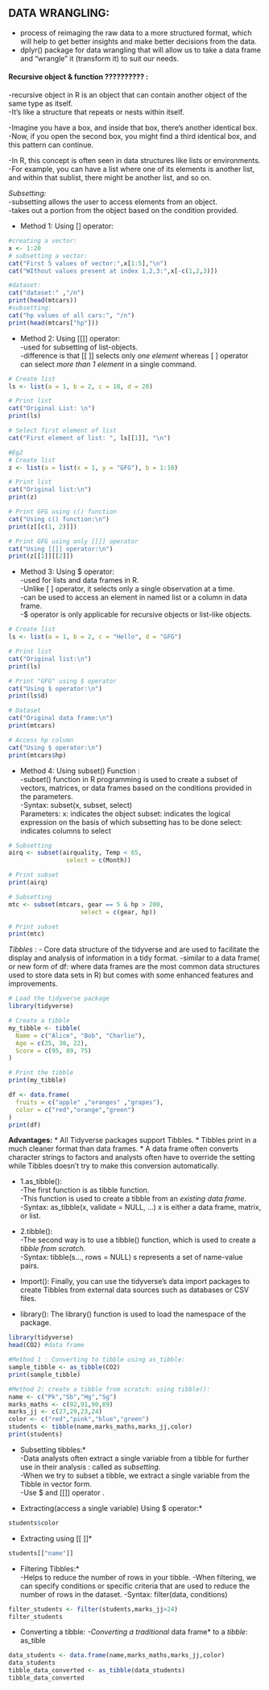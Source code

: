 ## DATA WRANGLING:        
- process of reimaging the raw data to a more structured format, which will help to get better insights and make better decisions from the data.
- dplyr() package for data wrangling that will allow us to take a data frame and “wrangle” it (transform it) to suit our needs.


#### Recursive object & function ??????????  :
-recursive object in R is an object that can contain another object of the same type as itself.         
-It's like a structure that repeats or nests within itself.       

-Imagine you have a box, and inside that box, there's another identical box.        
-Now, if you open the second box, you might find a third identical box, and this pattern can continue.       

-In R, this concept is often seen in data structures like lists or environments.        
-For example, you can have a list where one of its elements is another list, and within that sublist, there might be another list, and so on.



*Subsetting:*       
-subsetting allows the user to access elements from an object.        
-takes out a portion from the object based on the condition provided.       

* Method 1: Using [] operator:        
```r
#creating a vector:
x <- 1:20
# subsetting a vector:
cat("First 5 values of vector:",x[1:5],"\n")
cat("WIthout values present at index 1,2,3:",x[-c(1,2,3)])
```

```r
#dataset:
cat("dataset:" ,"/n")
print(head(mtcars))
#subsetting:
cat("hp values of all cars:", "/n")
print(head(mtcars["hp"]))

```

* Method 2: Using [[]] operator:        
-used for subsetting of list-objects.       
-difference is that [[ ]] selects only *one element* whereas [ ] operator can select *more than 1 element* in a single command.        

```r
# Create list
ls <- list(a = 1, b = 2, c = 10, d = 20)

# Print list
cat("Original List: \n")
print(ls)

# Select first element of list
cat("First element of list: ", ls[[1]], "\n")

```

```r
#Eg2
# Create list
z <- list(a = list(x = 1, y = "GFG"), b = 1:10)

# Print list
cat("Original list:\n")
print(z)

# Print GFG using c() function
cat("Using c() function:\n")
print(z[[c(1, 2)]])

# Print GFG using only [[]] operator
cat("Using [[]] operator:\n")
print(z[[1]][[2]])

```

* Method 3: Using $ operator:       
-used for lists and data frames in R.       
-Unlike [ ] operator, it selects only a single observation at a time.       
-can be used to access an element in named list or a column in data frame.        
-$ operator is only applicable for recursive objects or list-like objects.        
    
```r
# Create list
ls <- list(a = 1, b = 2, c = "Hello", d = "GFG")

# Print list
cat("Original list:\n")
print(ls)

# Print "GFG" using $ operator
cat("Using $ operator:\n")
print(ls$d)
```
```r
# Dataset
cat("Original data frame:\n")
print(mtcars)

# Access hp column
cat("Using $ operator:\n")
print(mtcars$hp)

```


* Method 4: Using subset() Function :               
-subset() function in R programming is used to create a subset of vectors, matrices, or data frames based on the conditions provided in the parameters.        
-Syntax: subset(x, subset, select)        
Parameters: 
x: indicates the object
subset: indicates the logical expression on the basis of which subsetting has to be done
select: indicates columns to select

```r
# Subsetting
airq <- subset(airquality, Temp < 65, 
				select = c(Month))

# Print subset
print(airq)

```
```r
# Subsetting
mtc <- subset(mtcars, gear == 5 & hp > 200, 
					select = c(gear, hp))

# Print subset
print(mtc)

```
















*Tibbles* :
- Core data structure of the tidyverse and are used to facilitate the display and analysis of information in a tidy format. 
-similar to a data frame( or new form of df: where data frames are the most common data structures used to store data sets in R) but comes with some enhanced features and improvements. 
```r
# Load the tidyverse package
library(tidyverse)

# Create a tibble
my_tibble <- tibble(
  Name = c("Alice", "Bob", "Charlie"),
  Age = c(25, 30, 22),
  Score = c(95, 89, 75)
)

# Print the tibble
print(my_tibble)

df <- data.frame(
  fruits = c("apple" ,"oranges" ,"grapes"),
  color = c("red","orange","green")
)
print(df)
```
**Advantages:**
* All Tidyverse packages support Tibbles.
* Tibbles print in a much cleaner format than data frames.
* A data frame often converts character strings to factors and analysts often have to override the setting while Tibbles doesn’t try to make this conversion automatically.


* 1.as_tibble():         
-The first function is as tibble function.        
-This function is used to create a tibble from an *existing data frame*.        
-Syntax: as_tibble(x, validate = NULL, …) x is either a data frame, matrix, or list.        

* 2.tibble():        
-The second way is to use a tibble() function, which is used to create a *tibble from scratch.*       
-Syntax: tibble(s…, rows = NULL) s represents a set of name-value pairs.       

* Import(): Finally, you can use the tidyverse’s data import packages to create Tibbles from external data sources such as databases or CSV files.
    
* library(): The library() function is used to load the namespace of the package.       

```r
library(tidyverse)
head(CO2) #data frame
```

```r
#Method 1 : Converting to tibble using as_tibble:
sample_tibble <- as_tibble(CO2)
print(sample_tibble)

#Method 2: create a tibble from scratch: using tibble():
name <- c("Pk","Sb","Hg","Sg")
marks_maths <- c(92,91,90,89)
marks_jj <- c(27,29,23,24)
color <- c("red","pink","blue","green")
students <- tibble(name,marks_maths,marks_jj,color)
print(students)
```


* Subsetting tibbles:*       
-Data analysts often extract a single variable from a tibble for further use in their analysis : called as *subsetting*.       
-When we try to subset a tibble, we extract a single variable from the Tibble in vector form.       
-Use $ and [[]] operator .       

* Extracting(access a single variable) Using $ operator:*
```r
students$color
```

* Extracting using [[ ]]*
```r
students[["name"]]
```

* Filtering Tibbles:*       
-Helps to reduce the number of rows in your tibble.
-When filtering, we can specify conditions or specific criteria that are used to reduce the number of rows in the dataset.
-Syntax: filter(data, conditions)

```r
filter_students <- filter(students,marks_jj>24)
filter_students
```

* Converting a tibble:*
-Converting a traditional *data frame* to a *tibble*: as_tible
```r
data_students <- data.frame(name,marks_maths,marks_jj,color)
data_students
tibble_data_converted <- as_tibble(data_students)
tibble_data_converted
```







































